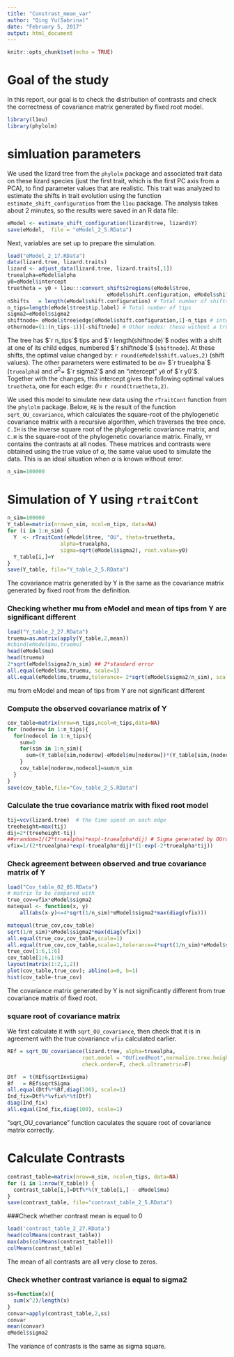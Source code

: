 ```yaml
---
title: "Constrast_mean_var"
author: "Qing Yu(Sabrina)"
date: "February 5, 2017"
output: html_document
---
```


```r
knitr::opts_chunk$set(echo = TRUE)
```

# Goal of the study

In this report, our goal is to check the distribution of contrasts and check the correctness of covariance matrix generated by fixed root model. 
```r
library(l1ou)
library(phylolm)
```


# simluation parameters

We used the lizard tree from the `phylolm` package and associated trait data on these lizard
species (just the first trait, which is the first PC axis from a PCA),
to find parameter values that are realistic.
This trait was analyzed to estimate the shifts in trait evolution using the function
`estimate_shift_configuration` from the `l1ou` package. The analysis takes
about 2 minutes, so the results were saved in an R data file:

```r

eModel <- estimate_shift_configuration(lizard$tree, lizard$Y)
save(eModel,  file = "eModel_2_5.RData")
```


Next, variables are set up to prepare the simulation.

```r
load("eModel_2_17.RData")
data(lizard.tree, lizard.traits)
lizard <- adjust_data(lizard.tree, lizard.traits[,1])
truealpha=eModel$alpha
y0=eModel$intercept
truetheta = y0 + l1ou:::convert_shifts2regions(eModel$tree, 
                                eModel$shift.configuration, eModel$shift.values)
nShifts   = length(eModel$shift.configuration) # Total number of shifts
n_tips=length(eModel$tree$tip.label) # Total number of tips
sigma2=eModel$sigma2
shiftnode= eModel$tree$edge[eModel$shift.configuration,1]-n_tips # internal nodes with shift
othernode=(1:(n_tips-1))[-shiftnode] # Other nodes: those without a true shift
```


The tree has $`r n_tips`$ tips and $`r length(shiftnode)`$ nodes with a shift at one
of its child edges, numbered 
$`r shiftnode`$ (`shiftnode`). At these shifts, the optimal value changed by:
`r round(eModel$shift.values,2)` (shift values).
The other parameters were estimated to be $\alpha=$ $`r truealpha`$ (`truealpha`)
and $\sigma^2=$ $`r sigma2`$
and an "intercept" `y0` of $`r y0`$. Together with the changes, this intercept gives the following 
optimal values `truetheta`, one for each edge:
$\theta=$ `r round(truetheta,2)`.

We used this model to simulate new data using the `rTraitCont` function from the `phylolm` package.
Below, `RE` is the result of the function `sqrt_OU_covariance`, which calculates the square-root of the 
phylogenetic covariance matrix with a recursive algorithm, which traverses the tree once.
`C.IH` is the inverse square root of the phylogenetic covariance matrix, and `C.H` is the square-root of the phylogenetic covariance matrix. 
Finally, `YY` contains the contrasts at all nodes. 
These matrices and contrasts were obtained using the true value of $\alpha$,
the same value used to simulate the data. This is an ideal situation when
$\alpha$ is known without error. 
```r
n_sim=100000
```

# Simulation of Y using `rtraitCont` 

```r
n_sim=100000
Y_table=matrix(nrow=n_sim, ncol=n_tips, data=NA)
for (i in 1:n_sim) {
  Y  <- rTraitCont(eModel$tree, "OU", theta=truetheta, 
                 alpha=truealpha, 
                 sigma=sqrt(eModel$sigma2), root.value=y0)
  Y_table[i,]=Y
}
save(Y_table, file="Y_table_2_5.RData")
```
The covariance matrix generated by Y is the same as the covariance matrix generated by fixed root from the definition. 

### Checking whether mu from eModel and mean of tips from Y are significant different

```r
load("Y_table_2_27.RData")
truemu=as.matrix(apply(Y_table,2,mean))
#cbind(eModel$mu,truemu)
head(eModel$mu)
head(truemu)
2*sqrt(eModel$sigma2/n_sim) ## 2*standard error
all.equal(eModel$mu,truemu, scale=1)
all.equal(eModel$mu,truemu,tolerance= 2*sqrt(eModel$sigma2/n_sim), scale=1)
```
mu from eModel and mean of tips from Y are not significant different

### Compute the observed covariance matrix of Y
```r
cov_table=matrix(nrow=n_tips,ncol=n_tips,data=NA)
for (noderow in 1:n_tips){
  for(nodecol in 1:n_tips){
    sum=0
    for(sim in 1:n_sim){
      sum=(Y_table[sim,noderow]-eModel$mu[noderow])*(Y_table[sim,(nodecol)]-eModel$mu[nodecol])+sum
    }
    cov_table[noderow,nodecol]=sum/n_sim
  }
}
save(cov_table,file="Cov_table_2_5.RData")
```


### Calculate the true covariance matrix with fixed root model

```r
tij=vcv(lizard.tree)  # the time spent on each edge
treeheight=max(tij)   
dij=2*(treeheight-tij) 
##vrandom=1/(2*truealpha)*exp(-truealpha*dij) # Sigma generated by OUrandomRoot model
vfix=1/(2*truealpha)*exp(-truealpha*dij)*(1-exp(-2*truealpha*tij))
```



### Check agreement between observed and true covariance matrix of Y

```r
load("Cov_table_02_05.RData")
# matrix to be compared with
true_cov=vfix*eModel$sigma2
matequal <- function(x, y)
	all(abs(x-y)<=4*sqrt(1/n_sim)*eModel$sigma2*max(diag(vfix)))

matequal(true_cov,cov_table) 
sqrt(1/n_sim)*eModel$sigma2*max(diag(vfix))
all.equal(true_cov,cov_table,scale=1)
all.equal(true_cov,cov_table,scale=1,tolerance=4*sqrt(1/n_sim)*eModel$sigma2*max(diag(vfix)))
true_cov[1:6,1:6]
cov_table[1:6,1:6]
layout(matrix(1:2,1,2))
plot(cov_table,true_cov); abline(a=0, b=1)
hist(cov_table-true_cov)
```
The covariance matrix generated by Y is not significantly different from true covariance matrix of fixed root. 

### square root of covariance matrix 

We first calculate it with `sqrt_OU_covariance`, then check that it is in agreement with
the true covariance `vfix` calculated earlier.

```r
REf = sqrt_OU_covariance(lizard.tree, alpha=truealpha, 
                        root.model = "OUfixedRoot",normalize.tree.height = T,
                        check.order=F, check.ultrametric=F)

Dtf  = t(REf$sqrtInvSigma)
Bf   = REf$sqrtSigma
all.equal(Dtf%*%Bf,diag(100), scale=1)
Ind_fix=Dtf%*%vfix%*%t(Dtf)
diag(Ind_fix)
all.equal(Ind_fix,diag(100), scale=1)
```
"sqrt_OU_covariance" function caculates the square root of covariance matrix correctly. 

# Calculate Contrasts

```r
contrast_table=matrix(nrow=n_sim, ncol=n_tips, data=NA)
for (i in 1:nrow(Y_table)) {
  contrast_table[i,]=Dtf%*%(Y_table[i,] - eModel$mu)
}
save(contrast_table, file="contrast_table_2_5.RData")
```

###Check whether contrast mean is equal to 0
```r
load('contrast_table_2_27.RData')
head(colMeans(contrast_table)) 
max(abs(colMeans(contrast_table)))
colMeans(contrast_table)
```
The mean of all contrasts are all very close to zeros. 

### Check whether contrast variance is equal to sigma2
```r
ss=function(x){
  sum(x^2)/length(x)
}
convar=apply(contrast_table,2,ss)
convar
mean(convar)
eModel$sigma2
```
The variance of contrasts is the same as sigma square. 